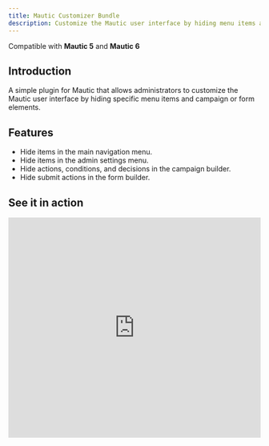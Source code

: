 ```yaml
---
title: Mautic Customizer Bundle
description: Customize the Mautic user interface by hiding menu items and campaign or form elements.
---
```



Compatible with **Mautic 5** and **Mautic 6**

## Introduction

A simple plugin for Mautic that allows administrators to customize the Mautic user interface by hiding specific menu items and campaign or form elements.

## Features

- Hide items in the main navigation menu.
- Hide items in the admin settings menu.
- Hide actions, conditions, and decisions in the campaign builder.
- Hide submit actions in the form builder.

## See it in action

<iframe
  width="100%"
  height="440px"
  src="https://www.motionshot.app/walkthrough/68000c8386600ed657496baf/embed?hideSteps=1&hideAsSteps=1&hideDownload=1&hideCopy=1&fullscreen=1"
  title="Embedding Twig Templates Walkthrough"
  frameborder="0"
  allow="accelerometer; autoplay; clipboard-write; encrypted-media; gyroscope; picture-in-picture"
  allowfullscreen
></iframe>
